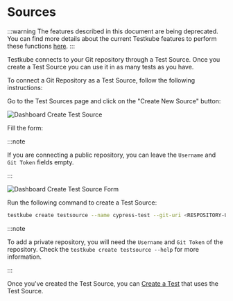 
# Sources

:::warning
The features described in this document are being deprecated. You can find more details about the current Testkube features to perform these functions [here](../articles/legacy-features.md).
:::

Testkube connects to your Git repository through a Test Source. Once you create a Test Source you can use it in as many tests as you have.

To connect a Git Repository as a Test Source, follow the following instructions:

<Tabs groupId="dashboard-cli">
<TabItem value="dash" label="Dashboard">

Go to the Test Sources page and click on the "Create New Source" button:

![Dashboard Create Test Source](../img/dashboard-create-test-source.png)


Fill the form:

:::note

If you are connecting a public repository, you can leave the `Username` and `Git Token` fields empty.

:::

![Dashboard Create Test Source Form](../img/dashboard-create-test-source-form.png)

</TabItem>

<TabItem value="cli" label="CLI">

Run the following command to create a Test Source:

```sh
testkube create testsource --name cypress-test --git-uri <RESPOSITORY-URL>
```

:::note

To add a private repository, you will need the `Username` and `Git Token` of the repository. Check the `testkube create testsource --help` for more information.

:::


</TabItem>
</Tabs>

Once you've created the Test Source, you can [Create a Test](./creating-tests) that uses the Test Source. 
